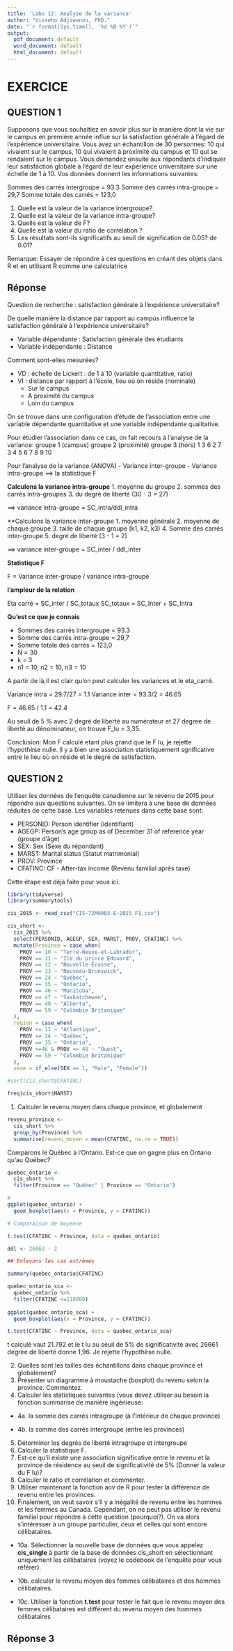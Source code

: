 ```yaml
---
title: 'Labo 12: Analyse de la variance'
author: "Visseho Adjiwanou, PhD."
date: "`r format(Sys.time(), '%d %B %Y')`"
output:
  pdf_document: default
  word_document: default
  html_document: default
---
```


# EXERCICE


## QUESTION 1   


Supposons que vous souhaitiez en savoir plus sur la manière dont la vie sur le campus en première année influe sur la satisfaction générale à l'égard de l'expérience universitaire. Vous avez un échantillon de 30 personnes: 10 qui vivaient sur le campus, 10 qui vivaient à proximité du campus et 10 qui se rendaient sur le campus. Vous demandez ensuite aux répondants d'indiquer leur satisfaction globale à l'égard de leur expérience universitaire sur une échelle de 1 à 10. Vos données donnent les informations suivantes:

Sommes des carrés intergroupe = 93.3
Somme des carrés intra-groupe = 29,7
Somme totale des carrés = 123,0

1. Quelle est la valeur de la variance intergroupe?
2. Quelle est la valeur de la variance intra-groupe?
3. Quelle est la valeur de F?
4. Quelle est la valeur du ratio de corrélation ?
5. Les résultats sont-ils significatifs au seuil de signification de 0.05? de 0.01?

Remarque: Essayer de répondre à ces questions en créant des objets dans R et en utilisant R comme une calculatrice


## Réponse 

Question de recherche : satisfaction générale  à l'expérience universitaire?

De quelle manière la distance par rapport au campus influence la satisfaction générale à l'expérience universitaire?

- Variable dépendante : Satisfaction générale des étudiants
- Variable indépendante : Distance

Comment sont-elles mesurées?

- VD : échelle de Lickert : de 1 à 10 (variable quantitative, ratio)
- VI : distance par rapport à l'école, lieu où on réside (nominale)
  - Sur le campus
  - A proximité du campus
  - Loin du campus
  
On se trouve dans une configuration d'étude de l'association entre une variable dépendante quantitative et une variable indépendante qualitative.

Pour étudier l'association dans ce cas, on fait recours à l'analyse de la variance:
        groupe 1 (campus)    groupe 2 (proximité)   groupe 3 (hors)
1          3                   6
2          7
3
4
5
6
7
8
9
10

Pour l'analyse de la variance (ANOVA)
- Variance inter-groupe
- Variance intra-groupe
==> la statistique F


**Calculons la variance intra-groupe**
1. moyenne du groupe 
2. sommes des carrés intra-groupes
3. du degré de liberté (30 - 3 = 27)

==> variance intra-groupe = SC_intra/ddl_intra

**Calculons la variance inter-groupe
1. moyenne générale
2. moyenne de chaque groupe
3. taille de chaque groupe (k1, k2, k3)
4. Somme des carrés inter-groupe 
5. degré de liberté (3 - 1 = 2)

==> variance inter-groupe = SC_inter / ddl_inter

**Statistique F**

F = Variance inter-groupe / variance intra-groupe

**l'ampleur de la relation**

Eta carré = SC_inter / SC_totaux
SC_totaux = SC_Inter + SC_Intra

**Qu'est ce que je connais**

- Sommes des carrés intergroupe = 93.3
- Somme des carrés intra-groupe = 29,7
- Somme totale des carrés = 123,0
- N = 30
- k = 3
- n1 = 10, n2 = 10, n3 = 10

A partir de là,il est clair qu'on peut calculer les variances et le eta_carré.

Variance intra = 29.7/27 = 1.1
Variance inter = 93.3/2 = 46.65

F = 46.65 / 1.1 = 42.4

Au seuil de 5 % avec 2 degré de liberté au numérateur et 27 degree de liberté au dénominateur, on trouve F_lu = 3,35.

Conclusion: Mon F calculé etant plus grand que le F lu, je rejette l'hypothèse nulle. Il y a bien une association statistiquement sgnificative entre le lieu où on réside et le degré de satisfaction.


## QUESTION 2

Utiliser les données de l'enquête canadienne sur le revenu de 2015 pour répondre aux questions suivantes. On se limitera à une base de données réduites de cette base. Les variables retenues dans cette base sont:

- PERSONID: Person identifier (identifiant)
- AGEGP: Person's age group as of December 31 of reference year (groupe d'âge)
- SEX: Sex (Sexe du répondant)
- MARST: Marital status (Statut matrimonial)
- PROV: Province
- CFATINC: CF - After-tax income (Revenu familial après taxe)

Cette étape est déjà faite pour vous ici. 

```r
library(tidyverse)
library(summarytools)

cis_2015 <- read_csv("CIS-72M0003-E-2015_F1.csv")

cis_short <-
  cis_2015 %>% 
  select(PERSONID, AGEGP, SEX, MARST, PROV, CFATINC) %>% 
  mutate(Province = case_when(
    PROV == 10 ~ "Terre-Neuve-et-Labrador",
    PROV == 11 ~ "Ile du prince Edouard",
    PROV == 12 ~ "Nouvelle-Écosse",
    PROV == 13 ~ "Nouveau-Brunswick",
    PROV == 24 ~ "Québec",
    PROV == 35 ~ "Ontario",
    PROV == 46 ~ "Manitoba",
    PROV == 47 ~ "Saskatchewan",
    PROV == 48 ~ "Alberta",
    PROV == 59 ~ "Colombie Britanique"
  ),
  region = case_when(
    PROV <= 13 ~ "Atlantique",
    PROV == 24 ~ "Québec",
    PROV == 35 ~ "Ontario",
    PROV >=46 & PROV <= 48 ~ "Ouest",
    PROV == 59 ~ "Colombie Britanique"
  ),
  sexe = if_else(SEX == 1, "Male", "Female"))

#sort(cis_short$CFATINC)

freq(cis_short$MARST)

```

1. Calculer le revenu moyen dans chaque province, et globalement

```r

revenu_province <-
  cis_short %>% 
  group_by(Province) %>% 
  summarise(revenu_moyen = mean(CFATINC, na.rm = TRUE))

```

Comparons le Québec à l'Ontario. Est-ce que on gagne plus en Ontario qu'au Québec?

```r
quebec_ontario <-
  cis_short %>% 
  filter(Province == "Québec" | Province == "Ontario")

# 
ggplot(quebec_ontario) +
  geom_boxplot(aes(x = Province, y = CFATINC))

# Comparaison de moyenne

t.test(CFATINC ~ Province, data = quebec_ontario)

ddl <- 26663 - 2

## Enlevons les cas extrêmes

summary(quebec_ontario$CFATINC)

quebec_ontario_sca <- 
  quebec_ontario %>% 
  filter(CFATINC <=110000)
  
ggplot(quebec_ontario_sca) +
  geom_boxplot(aes(x = Province, y = CFATINC))

t.test(CFATINC ~ Province, data = quebec_ontario_sca)

```
t calculé vaut 21.792 et le t lu au seuil de 5% de significativité avec 26661 degree de liberté donne 1,96. Je rejette l'hypothèse nulle.

2. Quelles sont les tailles des échantillons dans chaque province et globalement?
3. Présenter un diagramme à moustache (boxplot) du revenu selon la province. Commentez.
4. Calculer les statistiques suivantes (vous devez utiliser au besoin la fonction summarise de manière ingénieuse:

- 4a. la somme des carrés intragroupe (à l'intérieur de chaque province)

- 4b. la somme des carrés intergroupe (entre les provinces)

5. Déterminer les degrés de liberté intragroupe et intergroupe
6. Calculer la statistique F.
7. Est-ce qu'il existe une association significative entre le revenu et la province de résidence au seuil de significativité de 5% (Donner la valeur du F lu)?
8. Calculer le ratio et corrélation et commenter.
9. Utiliser maintenant la fonction aov de R pour tester la différence de revenu entre les provinces.
10. Finalement, on veut savoir s'il y a inégalité de revenu entre les hommes et les femmes au Canada. Cependant, on ne peut pas utiliser le revenu familial pour répondre à cette question (pourquoi?). On va alors s'intéresser à un groupe particulier, ceux et celles qui sont encore célibataires. 

- 10a. Sélectionner la nouvelle base de données que vous appelez **cis_single** à partir de la base de données cis_short en sélectionnant uniquement les célibataires (voyez le codebook de l'enquête pour vous référer).

- 10b. calculer le revenu moyen des femmes célibataires et des hommes célibataires.

- 10c. Utiliser la fonction **t.test** pour tester le fait que le revenu moyen des femmes célibataires est différent du revenu moyen des hommes célibataires

## Réponse 3

```r

```


